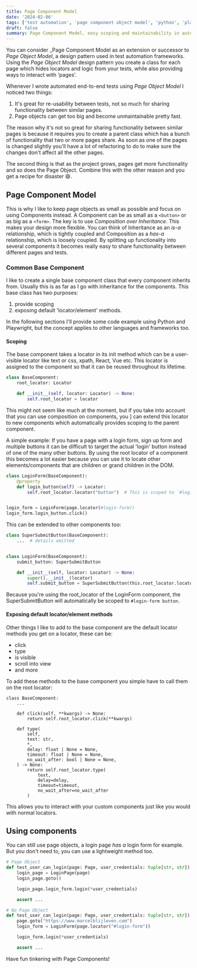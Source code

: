 ```yaml
---
title: Page Component Model
date: '2024-02-06'
tags: ['test automation', 'page component object model', 'python', 'playwright', 'testing']
draft: false
summary: Page Component Model, easy scoping and maintainability in automated tests.
---
```


You can consider _Page Component Model as an extension or successor to _Page Object Model_,
a design pattern used in test automation frameworks. Using the _Page Object Model_ design pattern you create a class
for each page which hides locators and logic from your tests, while also providing ways to interact with 'pages'.

Whenever I wrote automated end-to-end tests using _Page Object Model_ I noticed two things:

1. It's great for re-usability between tests, not so much for sharing functionality between similar pages.
2. Page objects can get too big and become unmaintainable pretty fast.

The reason why it's not so great for sharing functionality between similar pages is because it requires you to create
a parent class which has a bunch of functionality that two or more pages share. As soon as one of the pages is
changed slightly you'll have a lot of refactoring to do to make sure the changes don't affect all the other pages.

The second thing is that as the project grows, pages get more functionality and so does the Page Object.
Combine this with the other reason and you get a recipe for disaster 😄.

## Page Component Model

This is why I like to keep page objects as small as possible and focus on using Components instead. A Component can be
as small as a `<button>` or as big as a `<form>`. The key is to use _Composition over Inheritance_. This makes your
design more flexible. You can think of Inheritance as an *is-a* relationship, which is tightly coupled and Composition
as a *has-a* relationship, which is loosely coupled. By splitting up functionality into several components it becomes
really easy to share functionality between different pages and tests.

### Common Base Component

I like to create a single base component class that every component inherits from. Usually this is as far as I go
with inheritance for the components. This base class has two purposes:

1. provide scoping
2. exposing default 'locator/element' methods.

In the following sections I'll provide some code example using Python and Playwright, but the concept applies to other
languages and frameworks too.

#### Scoping

The base component takes a locator in its init method which can be a user-visible locator like text
or css, xpath, React, Vue etc. This locator is assigned to the component so that it can be reused throughout its lifetime.

```python
class BaseComponent:
    root_locator: Locator

    def __init__(self, locator: Locator) -> None:
        self.root_locator = locator
```

This might not seem like much at the moment, but if you take into account that you can use composition on components, you ]
can extend this locator to new components which automatically provides scoping to the parent component.

A simple example: If you have a page with a login form, sign up form and multiple buttons it can be difficult to target
the actual 'login' button instead of one of the many other buttons. By using the root locator of a component this becomes
a lot easier because you can use it to locate other elements/components that are children or grand children in the DOM.

```python
class LoginForm(BaseComponent):
    @property
    def login_button(self) -> Locator:
        self.root_locator.locator("button")  # This is scoped to `#login-form button`


login_form = LoginForm(page.locator(#login-form))
login_form.login_button.click()
```

This can be extended to other components too:

```python
class SuperSubmitButton(BaseComponent):
    ...  # details omitted


class LoginForm(BaseComponent):
    submit_button: SuperSubmitButton

    def __init__(self, locator: Locator) -> None:
        super().__init__(locator)
        self.submit_button = SuperSubmitButton(this.root_locator.locator("button"))
```

Because you're using the root_locator of the LoginForm component, the SuperSubmitButton will automatically be
scoped to `#login-form button`.

#### Exposing default locator/element methods

Other things I like to add to the base component are the default locator methods you get on a locator, these can be:

* click
* type
* is visible
* scroll into view
* and more

To add these methods to the base component you simple have to call them on the root locator:

```
class BaseComponent:
    ...

    def click(self, **kwargs) -> None:
        return self.root_locator.click(**kwargs)

    def type(
        self,
        text: str,
        *,
        delay: float | None = None,
        timeout: float | None = None,
        no_wait_after: bool | None = None,
    ) -> None:
        return self.root_locator.type(
            text,
            delay=delay,
            timeout=timeout,
            no_wait_after=no_wait_after
        )
```

This allows you to interact with your custom components just like you would with normal locators.

## Using components

You can still use page objects, a login page *has a* login form for example. But you don't need to, you can
use a lightweight method too.

```python
# Page Object
def test_user_can_login(page: Page, user_credentials: tuple[str, str]) -> None:
    login_page = LoginPage(page)
    login_page.goto()

    login_page.login_form.login(*user_credentials)

    assert ...

# No Page Object
def test_user_can_login(page: Page, user_credentials: tuple[str, str]) -> None:
    page.goto("https://www.marcelblijleven.com")
    login_form = LoginForm(page.locator("#login-form"))

    login_form.login(*user_credentials)

    assert ...
```

Have fun tinkering with Page Components!